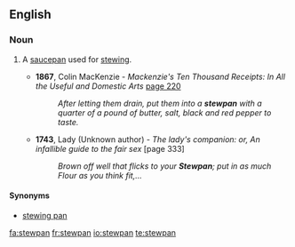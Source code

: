 ==English==

===Noun===
{{en-noun}}

# {{archaic|cookware}} A [[saucepan]] used for [[stew]]ing.
#*'''1867''', Colin MacKenzie - ''Mackenzie's Ten Thousand Receipts: In All the Useful and Domestic Arts'' [http://books.google.co.uk/books?id=GZxBAAAAIAAJ&q=stewpan&dq=stewpan&lr=&pgis=1 page 220]
#*:''After letting them drain, put them into a '''stewpan''' with a quarter of a pound of butter, salt, black and red pepper to taste.''
#*'''1743''', Lady (Unknown author) - ''The lady's companion: or, An infallible guide to the fair sex'' [page 333]
#*:''Brown off well that flicks to your '''Stewpan'''; put in as much Flour as you think fit,...''

====Synonyms====
*[[stewing pan]]

[[fa:stewpan]]
[[fr:stewpan]]
[[io:stewpan]]
[[te:stewpan]]